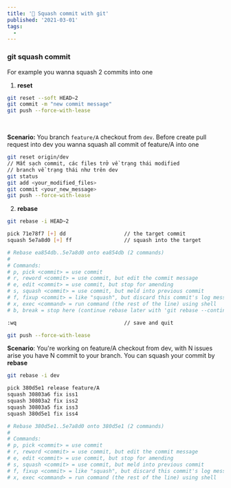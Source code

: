 ```yaml
---
title: '🐙 Squash commit with git'
published: '2021-03-01'
tags:
  -
---
```


### git squash commit
For example you wanna squash 2 commits into one

1. **reset**
```bash
git reset --soft HEAD~2
git commit -m "new commit message"
git push --force-with-lease
```

<br/>

**Scenario:** You branch `feature/A` checkout from `dev`. Before create pull request into dev you wanna squash all commit of feature/A into one
```bash
git reset origin/dev
// Mất sạch commit, các files trở về trạng thái modified
// branch về trạng thái như trên dev
git status
git add <your_modified_files>
git commit <your_new_message>
git push --force-with-lease
```

2. **rebase**

```bash
git rebase -i HEAD~2

pick 71e78f7 [+] dd                   // the target commit
squash 5e7a8d0 [+] ff                 // squash into the target

# Rebase ea854db..5e7a8d0 onto ea854db (2 commands)
#
# Commands:
# p, pick <commit> = use commit
# r, reword <commit> = use commit, but edit the commit message
# e, edit <commit> = use commit, but stop for amending
# s, squash <commit> = use commit, but meld into previous commit
# f, fixup <commit> = like "squash", but discard this commit's log message
# x, exec <command> = run command (the rest of the line) using shell
# b, break = stop here (continue rebase later with 'git rebase --continue')

:wq                                   // save and quit

git push --force-with-lease
```

**Scenario**: You're working on feature/A checkout from dev, with N issues arise you have N commit to your branch. You can squash your commit by **rebase**

```bash
git rebase -i dev

pick 380d5e1 release feature/A
squash 30803a6 fix iss1
squash 30803a2 fix iss2
squash 30803a5 fix iss3
squash 380d5e1 fix iss4

# Rebase 380d5e1..5e7a8d0 onto 380d5e1 (2 commands)
#
# Commands:
# p, pick <commit> = use commit
# r, reword <commit> = use commit, but edit the commit message
# e, edit <commit> = use commit, but stop for amending
# s, squash <commit> = use commit, but meld into previous commit
# f, fixup <commit> = like "squash", but discard this commit's log message
# x, exec <command> = run command (the rest of the line) using shell
```

